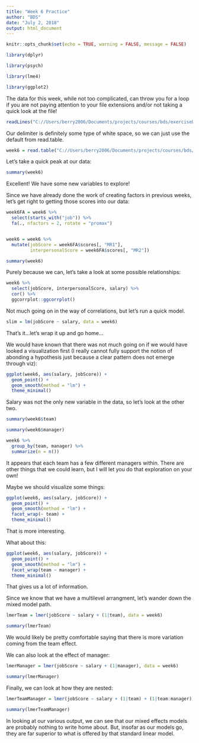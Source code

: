 ```yaml
---
title: "Week 6 Practice"
author: "BDS"
date: "July 2, 2018"
output: html_document
---
```


```r
knitr::opts_chunk$set(echo = TRUE, warning = FALSE, message = FALSE)
```

```r
library(dplyr)

library(psych)

library(lme4)

library(ggplot2)
```

The data for this week, while not too complicated, can throw you for a loop if you are not paying attention to your file extensions and/or not taking a quick look at the file! 

```r
readLines("C://Users/berry2006/Documents/projects/courses/bds/exerciseData/week06.tab")[1]
```

Our delimiter is definitely some type of white space, so we can just use the default from read.table.

```r
week6 = read.table("C://Users/berry2006/Documents/projects/courses/bds/exerciseData/week06.tab")
```

Let's take a quick peak at our data:

```r
summary(week6)
```

Excellent! We have some new variables to explore!

Since we have already done the work of creating factors in previous weeks, let's get right to getting those scores into our data:

```r
week6FA = week6 %>% 
  select(starts_with("job")) %>% 
  fa(., nfactors = 2, rotate = "promax")


week6 = week6 %>% 
  mutate(jobScore = week6FA$scores[, "MR1"], 
         interpersonalScore = week6FA$scores[, "MR2"])

summary(week6)
```

Purely because we can, let's take a look at some possible relationships:

```r
week6 %>% 
  select(jobScore, interpersonalScore, salary) %>% 
  cor() %>% 
  ggcorrplot::ggcorrplot()
```

Not much going on in the way of correlations, but let's run a quick model.

```r
slim = lm(jobScore ~ salary, data = week6)
```

That's it...let's wrap it up and go home...

We would have known that there was not much going on if we would have looked a visualization first (I really cannot fully support the notion of abonding a hypothesis just because a clear pattern does not emerge through viz):

```r
ggplot(week6, aes(salary, jobScore)) +
  geom_point() + 
  geom_smooth(method = "lm") +
  theme_minimal()
```


Salary was not the only new variable in the data, so let's look at the other two.

```r
summary(week6$team)

summary(week6$manager)

week6 %>% 
  group_by(team, manager) %>% 
  summarize(n = n())
```

It appears that each team has a few different managers within. There are other things that we could learn, but I will let you do that exploration on your own!

Maybe we should visualize some things:

```r
ggplot(week6, aes(salary, jobScore)) +
  geom_point() + 
  geom_smooth(method = "lm") +
  facet_wrap(~ team) +
  theme_minimal()
```

That is more interesting.

What about this:

```r
ggplot(week6, aes(salary, jobScore)) +
  geom_point() + 
  geom_smooth(method = "lm") +
  facet_wrap(team ~ manager) +
  theme_minimal()
```

That gives us a lot of information.

Since we know that we have a multilevel arrangment, let's wander down the mixed model path.

```r
lmerTeam = lmer(jobScore ~ salary + (1|team), data = week6)

summary(lmerTeam)
```

We would likely be pretty comfortable saying that there is more variation coming from the team effect.

We can also look at the effect of manager:

```r
lmerManager = lmer(jobScore ~ salary + (1|manager), data = week6)

summary(lmerManager)
```

Finally, we can look at how they are nested:

```r
lmerTeamManager = lmer(jobScore ~ salary + (1|team) + (1|team:manager), data = week6)

summary(lmerTeamManager)
```


In looking at our various output, we can see that our mixed effects models are probably nothing to write home about. But, insofar as our models go, they are far superior to what is offered by that standard linear model.

<!-- Let's add our predictions back into the data. -->
<!-- ```{r} -->
<!-- week6 = week6 %>%  -->
<!--   modelr::add_predictions(slim, var = "slimPred") %>%  -->
<!--   modelr::add_predictions(lmerTeamManager, var = "mixedPred") -->
<!-- ``` -->

<!-- ```{r} -->
<!-- ggplot(week6, aes(slimPred, jobScore)) + -->
<!--   geom_point() + -->
<!--   geom_smooth(method = "lm") -->

<!-- ggplot(week6, aes(slimPred, jobScore)) + -->
<!--   geom_point() + -->
<!--   geom_smooth(method = "lm") + -->
<!--   facet_wrap(team ~ manager) -->
<!-- ``` -->

